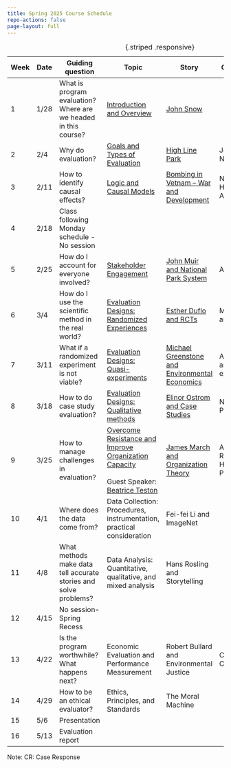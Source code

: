 ```yaml
---
title: Spring 2025 Course Schedule
repo-actions: false
page-layout: full
---
```


| Week | Date   | Guiding question   | Topic     | Story    | Case Study    | Assignment    |
|---|---|-----------|-----------|-----------|-----------|---|
|  1  | 1/28  | What is program evaluation? Where are we headed in this course? | [Introduction and Overview](lecture1.qmd) | [John Snow](/stories/john-snow-and-evidence-based-analysis.qmd) |                                        |               |
|  2  | 2/4 | Why do evaluation?      | [Goals and Types of Evaluation](lecture2.qmd)  | [High Line Park](/stories/high-line-park.qmd)    |  Jobs Plus in NYC | CR1  |
|  3  | 2/11 | How to identify causal effects?        | [Logic and Causal Models](lecture3.qmd)  | [Bombing in Vetnam -- War and Development](/stories/bombing-in-vietnam-war-and-development.qmd)     | Northwest Housing Alternatives | CR2 |
|  4  | 2/18 | Class following Monday schedule - No session |  | |  |   |        
|  5  | 2/25 | How do I account for everyone involved? | [Stakeholder Engagement](lecture4.qmd)  | [John Muir and National Park System](/stories/john-muir-and-national-park.qmd)     | ARPA-E |  CR3 |
|  6  | 3/4 | How do I use the scientific method in the real world?   | [Evaluation Designs: Randomized Experiences](lecture5.qmd)  | [Esther Duflo and RCTs](/stories/esther-duflo-and-rcts.qmd)     | Microfinance and RCT  | CR4 |
|  7  | 3/11 | What if a randomized experiment is not viable?   | [Evaluation Designs: Quasi-experiments](lecture6.qmd)  |  [Michael Greenstone and Environmental Economics](/stories/michael-greenstone-and-environmental-economics.qmd)    | Air Quality and Life-expectancy  | CR5  |
|  8  | 3/18 | How to do case study evaluation?   | [Evaluation Designs: Qualitative methods](lecture7.qmd)  | [Elinor Ostrom and Case Studies](/stories/elinor-ostrom-and-case-studies.qmd) | NYC T&G Programs  |  CR6 |
|  9  | 3/25 | How to manage challenges in evaluation?   | [Overcome Resistance and Improve Organization Capacity](lecture8.qmd)<br><br>Guest Speaker: [Beatrice Teston](/speakers/beatrice-teston.qmd) | [James March and Organization Theory](/stories/james-march-and-organization-theory.qmd) | American Red Cross Haiti Relief Program  | CR7 |
|  10  | 4/1 | Where does the data come from?   | Data Collection: Procedures, instrumentation, practical consideration  | Fei-fei Li and ImageNet   |  | CR8 |
|  11  | 4/8 |  What methods make data tell accurate stories and solve problems?  | Data Analysis: Quantitative, qualitative, and mixed analysis  | Hans Rosling and Storytelling  |  | Proposal |
|  12  | 4/15 | No session-Spring Recess   |   |   |  |  |
|  13  | 4/22 | Is the program worthwhile? What happens next?   | Economic Evaluation and Performance Measurement  | Robert Bullard and Environmental Justice  | CBA of EPA Clean Air Act | CR9 |
|  14  | 4/29 | How to be an ethical evaluator?   | Ethics, Principles, and Standards  | The Moral Machine  |  | CR10 |
|  15  | 5/6 | Presentation   |   |   |  |  |
|  16  | 5/13 | Evaluation report   |   |   |  |  |

: {.striped .responsive}

Note: CR: Case Response

:::{.content-hidden}
:::
